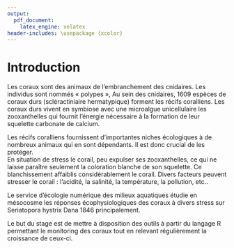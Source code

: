 ```yaml
---
output:
  pdf_document:
    latex_engine: xelatex
header-includes: \usepackage {xcolor}
---
```


# Introduction

Les coraux sont des animaux de l’embranchement des cnidaires. Les individus sont nommés « polypes »,
Au sein des cnidaires, 1609 espèces de coraux durs (scléractiniaire hermatypique) forment les récifs coralliens. Les coraux durs vivent en symbiose avec une microalgue unicellulaire les zooxanthelles qui fournit l'énergie nécessaire à la formation de leur squelette carbonate de calcium.

Les récifs coralliens fournissent d’importantes niches écologiques à de nombreux animaux qui en sont dépendants.  Il est donc crucial de les protéger.        
En situation de stress le corail, peu expulser ses zooxanthelles, ce qui ne laisse paraître seulement la coloration blanche de son squelette. Ce blanchissement affaiblis considérablement le corail. Divers facteurs peuvent stresser le corail : l’acidité, la salinité, la température, la pollution, etc..

Le service d’écologie numérique des milieux aquatiques étudie en mésocosme les réponses écophysiologiques des coraux à divers stress sur Seriatopora hystrix Dana 1846 principalement.

Le but du stage est de mettre à disposition des outils à partir du langage R permettant le monitoring des coraux tout en relevant régulièrement la croissance de ceux-ci.
